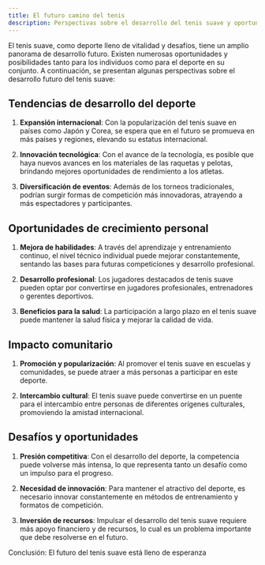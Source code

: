 ```yaml
---
title: El futuro camino del tenis
description: Perspectivas sobre el desarrollo del tenis suave y oportunidades de crecimiento personal
---
```


El tenis suave, como deporte lleno de vitalidad y desafíos, tiene un amplio panorama de desarrollo futuro. Existen numerosas oportunidades y posibilidades tanto para los individuos como para el deporte en su conjunto. A continuación, se presentan algunas perspectivas sobre el desarrollo futuro del tenis suave:

## Tendencias de desarrollo del deporte

1. **Expansión internacional**: Con la popularización del tenis suave en países como Japón y Corea, se espera que en el futuro se promueva en más países y regiones, elevando su estatus internacional.

2. **Innovación tecnológica**: Con el avance de la tecnología, es posible que haya nuevos avances en los materiales de las raquetas y pelotas, brindando mejores oportunidades de rendimiento a los atletas.

3. **Diversificación de eventos**: Además de los torneos tradicionales, podrían surgir formas de competición más innovadoras, atrayendo a más espectadores y participantes.

## Oportunidades de crecimiento personal

1. **Mejora de habilidades**: A través del aprendizaje y entrenamiento continuo, el nivel técnico individual puede mejorar constantemente, sentando las bases para futuras competiciones y desarrollo profesional.

2. **Desarrollo profesional**: Los jugadores destacados de tenis suave pueden optar por convertirse en jugadores profesionales, entrenadores o gerentes deportivos.

3. **Beneficios para la salud**: La participación a largo plazo en el tenis suave puede mantener la salud física y mejorar la calidad de vida.

## Impacto comunitario

1. **Promoción y popularización**: Al promover el tenis suave en escuelas y comunidades, se puede atraer a más personas a participar en este deporte.

2. **Intercambio cultural**: El tenis suave puede convertirse en un puente para el intercambio entre personas de diferentes orígenes culturales, promoviendo la amistad internacional.

## Desafíos y oportunidades

1. **Presión competitiva**: Con el desarrollo del deporte, la competencia puede volverse más intensa, lo que representa tanto un desafío como un impulso para el progreso.

2. **Necesidad de innovación**: Para mantener el atractivo del deporte, es necesario innovar constantemente en métodos de entrenamiento y formatos de competición.

3. **Inversión de recursos**: Impulsar el desarrollo del tenis suave requiere más apoyo financiero y de recursos, lo cual es un problema importante que debe resolverse en el futuro.

Conclusión: El futuro del tenis suave está lleno de esperanza
